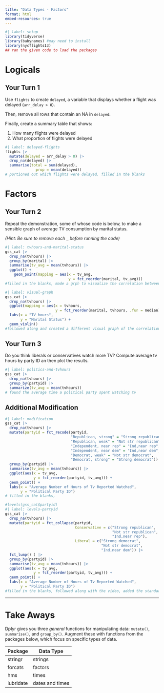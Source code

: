 ```yaml
---
title: "Data Types - Factors"
format: html
embed-resources: true
---
```


```r
#| label: setup
library(tidyverse)
library(babynames) #may need to install
library(nycflights13)
## ran the given code to load the packages
```

# Logicals

## Your Turn 1

Use `flights` to create `delayed`, a variable that displays whether a flight was delayed (`arr_delay > 0`).

Then, remove all rows that contain an NA in `delayed`. 

Finally, create a summary table that shows:

1. How many flights were delayed  
2. What proportion of flights were delayed

```r
#| label: delayed-flights
flights |>
  mutate(delayed = arr_delay > 0) |>
  drop_na(delayed) |>
  summarise(total = sum(delayed), 
              prop = mean(delayed))
# portioned out which flights were delayed, filled in the blanks
```



# Factors

## Your Turn 2

Repeat the demonstration, some of whose code is below, to make a sensible graph of average TV consumption by marital status.

*(Hint: Be sure to remove each `_` before running the code)*

```r
#| label: tvhours-and-marital-status
gss_cat |>
  drop_na(tvhours) |>
  group_by(marital) |>
  summarise(tv_avg = mean(tvhours)) |>
  ggplot() +
    geom_point(mapping = aes(x = tv_avg, 
                             y = fct_reorder(marital, tv_avg)))
#filled in the blanks, made a grph to visualize the correlation between relationship/marital status and avgerage tv screen time
```

```r
#| label: visual-graph
gss_cat |>
  drop_na(tvhours) |>
  ggplot(mapping = aes(x = tvhours,
                       y = fct_reorder(marital, tvhours, .fun = median))) +
  labs(x = "TV hours",
       y = "Marital Status") +
  geom_violin()
#followed along and created a different visual graph of the correlation in relationship status and tv screen time, added lables
```


## Your Turn 3

Do you think liberals or conservatives watch more TV?
Compute average tv hours by party ID an then plot the results.

```r
#| label: politics-and-tvhours
gss_cat |>
  drop_na(tvhours) |>
  group_by(partyid) |>
  summarize(tv_avg = mean(tvhours))
# found the average time a political party spent watching tv
```



## Additional Modification

```r
#| label: modification
gss_cat |>
  drop_na(tvhours) |>
  mutate(partyid = fct_recode(partyid,
                              "Republican, strong" = "Strong republican",
                              "Republican, weak" = "Not str republican",
                              "Independent, near rep" = "Ind,near rep",
                              "Independent, near dem" = "Ind,near dem",
                              "Democrat, weak" = "Not str democrat",
                              "Democrat, strong" = "Strong democrat")) |> 
  group_by(partyid) |>
  summarise(tv_avg = mean(tvhours)) |>
  ggplot(aes(x = tv_avg, 
             y = fct_reorder(partyid, tv_avg))) +
  geom_point() + 
  labs(x = "Average Number of Hours of Tv Reported Watched",
       y = "Political Party ID")
# filled in the blanks, 
```

```r
#levels(gss_cat$partyid)
#| label: levels-partyid
gss_cat |>
  drop_na(tvhours) |>
  mutate(partyid = fct_collapse(partyid,
                                Conservative = c("Strong republican", 
                                                 "Not str republican", 
                                                 "Ind,near rep"),
                                Liberal = c("Strong democrat", 
                                            "Not str democrat", 
                                            "Ind,near dem")) |>
  fct_lump() ) |>
  group_by(partyid) |>
  summarise(tv_avg = mean(tvhours)) |>
  ggplot(aes(x = tv_avg, 
             y = fct_reorder(partyid, tv_avg))) +
  geom_point() + 
  labs(x = "Average Number of Hours of Tv Reported Watched",
       y = "Political Party ID")
#filled in the blanks, followed along with the video, added the standard, but aslo the fct_lump
```


***

# Take Aways

Dplyr gives you three _general_ functions for manipulating data: `mutate()`, `summarise()`, and `group_by()`. Augment these with functions from the packages below, which focus on specific types of data.

Package   | Data Type
--------- | --------
stringr   | strings
forcats   | factors
hms       | times
lubridate | dates and times

